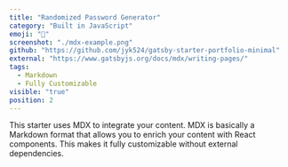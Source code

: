 ```yaml
---
title: "Randomized Password Generator"
category: "Built in JavaScript"
emoji: "📓"
screenshot: "./mdx-example.png"
github: "https://github.com/jyk524/gatsby-starter-portfolio-minimal"
external: "https://www.gatsbyjs.org/docs/mdx/writing-pages/"
tags:
  - Markdown
  - Fully Customizable
visible: "true"
position: 2
---
```


This starter uses MDX to integrate your content. MDX is basically a Markdown format that allows you to enrich your content with React components. This makes it fully customizable without external dependencies.

